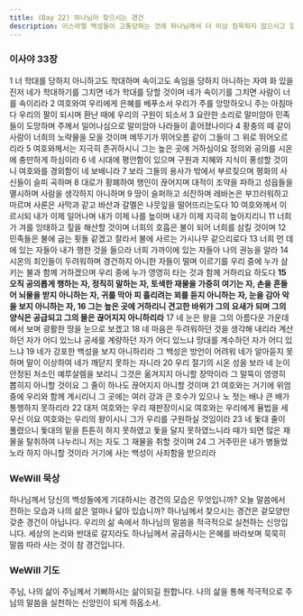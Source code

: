 ```yaml
---
title: (Day 22) 하나님이 찾으시는 경건
description: 이스라엘 백성들이 고통당하는 것에 하나님께서 더 이상 침묵하지 않으시고 일어나 권능을 행하겠다고 선포하십니다.
---
```


### 이사야 33장
1 너 학대를 당하지 아니하고도 학대하며 속이고도 속임을 당하지 아니하는 자여 화 있을진저 네가 학대하기를 그치면 네가 학대를 당할 것이며 네가 속이기를 그치면 사람이 너를 속이리라 2 여호와여 우리에게 은혜를 베푸소서 우리가 주를 앙망하오니 주는 아침마다 우리의 팔이 되시며 환난 때에 우리의 구원이 되소서 3 요란한 소리로 말미암아 민족들이 도망하며 주께서 일어나심으로 말미암아 나라들이 흩어졌나이다 4 황충의 떼 같이 사람이 너희의 노략물을 모을 것이며 메뚜기가 뛰어오름 같이 그들이 그 위로 뛰어오르리라 5 여호와께서는 지극히 존귀하시니 그는 높은 곳에 거하심이요 정의와 공의를 시온에 충만하게 하심이라 6 네 시대에 평안함이 있으며 구원과 지혜와 지식이 풍성할 것이니 여호와를 경외함이 네 보배니라 7 보라 그들의 용사가 밖에서 부르짖으며 평화의 사신들이 슬피 곡하며 8 대로가 황폐하여 행인이 끊어지며 대적이 조약을 파하고 성읍들을 멸시하며 사람을 생각하지 아니하며 9 땅이 슬퍼하고 쇠잔하며 레바논은 부끄러워하고 마르며 사론은 사막과 같고 바산과 갈멜은 나뭇잎을 떨어뜨리는도다 10 여호와께서 이르시되 내가 이제 일어나며 내가 이제 나를 높이며 내가 이제 지극히 높아지리니 11 너희가 겨를 잉태하고 짚을 해산할 것이며 너희의 호흡은 불이 되어 너희를 삼킬 것이며 12 민족들은 불에 굽는 횟돌 같겠고 잘라서 불에 사르는 가시나무 같으리로다 13 너희 먼 데에 있는 자들아 내가 행한 것을 들으라 너희 가까이에 있는 자들아 나의 권능을 알라 14 시온의 죄인들이 두려워하며 경건하지 아니한 자들이 떨며 이르기를 우리 중에 누가 삼키는 불과 함께 거하겠으며 우리 중에 누가 영영히 타는 것과 함께 거하리요 하도다 **15 오직 공의롭게 행하는 자, 정직히 말하는 자, 토색한 재물을 가증히 여기는 자, 손을 흔들어 뇌물을 받지 아니하는 자, 귀를 막아 피 흘리려는 꾀를 듣지 아니하는 자, 눈을 감아 악을 보지 아니하는 자, 16 그는 높은 곳에 거하리니 견고한 바위가 그의 요새가 되며 그의 양식은 공급되고 그의 물은 끊어지지 아니하리라** 17 네 눈은 왕을 그의 아름다운 가운데에서 보며 광활한 땅을 눈으로 보겠고 18 네 마음은 두려워하던 것을 생각해 내리라 계산하던 자가 어디 있느냐 공세를 계량하던 자가 어디 있느냐 망대를 계수하던 자가 어디 있느냐 19 네가 강포한 백성을 보지 아니하리라 그 백성은 방언이 어려워 네가 알아듣지 못하며 말이 이상하여 네가 깨닫지 못하는 자니라 20 우리 절기의 시온 성을 보라 네 눈이 안정된 처소인 예루살렘을 보리니 그것은 옮겨지지 아니할 장막이라 그 말뚝이 영영히 뽑히지 아니할 것이요 그 줄이 하나도 끊어지지 아니할 것이며 21 여호와는 거기에 위엄 중에 우리와 함께 계시리니 그 곳에는 여러 강과 큰 호수가 있으나 노 젓는 배나 큰 배가 통행하지 못하리라 22 대저 여호와는 우리 재판장이시요 여호와는 우리에게 율법을 세우신 이요 여호와는 우리의 왕이시니 그가 우리를 구원하실 것임이라 23 네 돛대 줄이 풀렸으니 돛대의 밑을 튼튼히 하지 못하였고 돛을 달지 못하였느니라 때가 되면 많은 재물을 탈취하여 나누리니 저는 자도 그 재물을 취할 것이며 24 그 거주민은 내가 병들었노라 하지 아니할 것이라 거기에 사는 백성이 사죄함을 받으리라

### WeWill 묵상
하나님께서 당신의 백성들에게 기대하시는 경건의 모습은 무엇입니까? 오늘 말씀에서 전하는 모습과 나의 삶은 얼마나 닮아 있습니까? 하나님께서 찾으시는 경건은 겉모양만 갖춘 경건이 아닙니다. 우리의 삶 속에서 하나님의 말씀을 적극적으로 실천하는 신앙입니다. 세상의 논리와 반대로 갈지라도 하나님께서 공급하시는 은혜를 바라보며 묵묵히 말씀 따라 사는 것이 참 경건입니다.

### WeWill 기도
주님, 나의 삶이 주님께서 기뻐하시는 삶이되길 원합니다. 나의 삶을 통해 적극적으로 주님의 말씀을 실천하는 신앙인이 되게 하옵소서.
